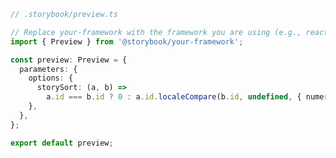```ts
// .storybook/preview.ts

// Replace your-framework with the framework you are using (e.g., react, vue3)
import { Preview } from '@storybook/your-framework';

const preview: Preview = {
  parameters: {
    options: {
      storySort: (a, b) =>
        a.id === b.id ? 0 : a.id.localeCompare(b.id, undefined, { numeric: true }),
    },
  },
};

export default preview;
```
